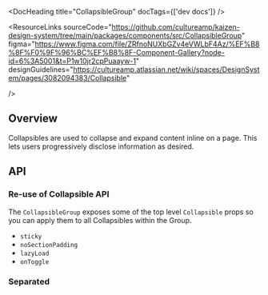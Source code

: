 
<Meta of={CollapsibleGroupStories} />

<DocHeading title="CollapsibleGroup" docTags={['dev docs']} />

<ResourceLinks
  sourceCode="https://github.com/cultureamp/kaizen-design-system/tree/main/packages/components/src/CollapsibleGroup"
  figma="https://www.figma.com/file/ZRfnoNUXbGZv4eVWLbF4Az/%EF%B8%8F%F0%9F%96%BC%EF%B8%8F-Component-Gallery?node-id=6%3A5001&t=P1w10jr2cpPuaayw-1"
  designGuidelines="https://cultureamp.atlassian.net/wiki/spaces/DesignSystem/pages/3082094383/Collapsible"

/>

<KAIOInstallation exportNames="CollapsibleGroup" />

## Overview

Collapsibles are used to collapse and expand content inline on a page. This lets users progressively disclose information as desired.

<Canvas of={CollapsibleGroupStories.Playground} />
<Controls of={CollapsibleGroupStories.Playground} />

## API

### Re-use of Collapsible API

The `CollapsibleGroup` exposes some of the top level `Collapsible` props so you can apply them to all Collapsibles within the Group.

- `sticky`
- `noSectionPadding`
- `lazyLoad`
- `onToggle`

### Separated

<Canvas of={CollapsibleGroupStories.Separated} />
